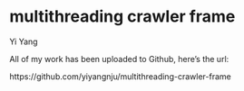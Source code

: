 # multithreading crawler frame

Yi Yang

All of my work has been uploaded to Github, here's the url:

https://github.com/yiyangnju/multithreading-crawler-frame